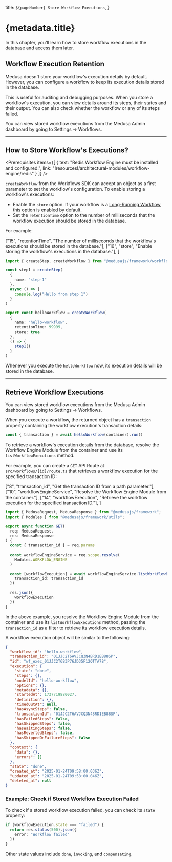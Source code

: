 
  title: `${pageNumber} Store Workflow Executions`,
}

# {metadata.title}

In this chapter, you'll learn how to store workflow executions in the database and access them later.

## Workflow Execution Retention

Medusa doesn't store your workflow's execution details by default. However, you can configure a workflow to keep its execution details stored in the database.

This is useful for auditing and debugging purposes. When you store a workflow's execution, you can view details around its steps, their states and their output. You can also check whether the workflow or any of its steps failed.

<Note title="Tip">

You can view stored workflow executions from the Medusa Admin dashboard by going to Settings -> Workflows.

</Note>

---

## How to Store Workflow's Executions?

<Prerequisites
  items={[
    {
      text: "Redis Workflow Engine must be installed and configured.",
      link: "!resources!/architectural-modules/workflow-engine/redis"
    }
  ]}
/>

`createWorkflow` from the Workflows SDK can accept an object as a first parameter to set the workflow's configuration. To enable storing a workflow's executions:

- Enable the `store` option. If your workflow is a [Long-Running Workflow](../long-running-workflow/page.mdx), this option is enabled by default.
- Set the `retentionTime` option to the number of milliseconds that the workflow execution should be stored in the database.

For example:

  ["15", "retentionTime", "The number of milliseconds that the workflow's executions should be stored in the database."],
  ["16", "store", "Enable storing the workflow's executions in the database."],
]

```ts highlights={highlights}
import { createStep, createWorkflow } from "@medusajs/framework/workflows-sdk"

const step1 = createStep(
  {
    name: "step-1"
  },
  async () => {
    console.log("Hello from step 1")
  }
)

export const helloWorkflow = createWorkflow(
  {
    name: "hello-workflow",
    retentionTime: 99999,
    store: true
  },
  () => {
    step1()
  }
)
```

Whenever you execute the `helloWorkflow` now, its execution details will be stored in the database.

---

## Retrieve Workflow Executions

<Note title="Tip">

You can view stored workflow executions from the Medusa Admin dashboard by going to Settings -> Workflows.

</Note>

When you execute a workflow, the returned object has a `transaction` property containing the workflow execution's transaction details:

```ts
const { transaction } = await helloWorkflow(container).run()
```

To retrieve a workflow's execution details from the database, resolve the Workflow Engine Module from the container and use its `listWorkflowExecutions` method.

For example, you can create a `GET` API Route at `src/workflows/[id]/route.ts` that retrieves a workflow execution for the specified transaction ID:

  ["8", "transaction_id", "Get the transaction ID from a path parameter."],
  ["10", "workflowEngineService", "Resolve the Workflow Engine Module from the container."],
  ["14", "workflowExecution", "Retrieve the workflow execution for the specified transaction ID."],
]

```ts title="src/workflows/[id]/route.ts" highlights={retrieveHighlights}
import { MedusaRequest, MedusaResponse } from "@medusajs/framework";
import { Modules } from "@medusajs/framework/utils";

export async function GET(
  req: MedusaRequest,
  res: MedusaResponse
) {
  const { transaction_id } = req.params
  
  const workflowEngineService = req.scope.resolve(
    Modules.WORKFLOW_ENGINE
  )

  const [workflowExecution] = await workflowEngineService.listWorkflowExecutions({
    transaction_id: transaction_id
  })

  res.json({
    workflowExecution
  })
}
```

In the above example, you resolve the Workflow Engine Module from the container and use its `listWorkflowExecutions` method, passing the `transaction_id` as a filter to retrieve its workflow execution details.

A workflow execution object will be similar to the following:

```json
{
  "workflow_id": "hello-workflow",
  "transaction_id": "01JJC2T6AVJCQ3N4BRD1EB88SP",
  "id": "wf_exec_01JJC2T6B3P76JD35F12QTTA78",
  "execution": {
    "state": "done",
    "steps": {},
    "modelId": "hello-workflow",
    "options": {},
    "metadata": {},
    "startedAt": 1737719880027,
    "definition": {},
    "timedOutAt": null,
    "hasAsyncSteps": false,
    "transactionId": "01JJC2T6AVJCQ3N4BRD1EB88SP",
    "hasFailedSteps": false,
    "hasSkippedSteps": false,
    "hasWaitingSteps": false,
    "hasRevertedSteps": false,
    "hasSkippedOnFailureSteps": false
  },
  "context": {
    "data": {},
    "errors": []
  },
  "state": "done",
  "created_at": "2025-01-24T09:58:00.036Z",
  "updated_at": "2025-01-24T09:58:00.046Z",
  "deleted_at": null
}
```

### Example: Check if Stored Workflow Execution Failed

To check if a stored workflow execution failed, you can check its `state` property:

```ts
if (workflowExecution.state === "failed") {
  return res.status(500).json({
    error: "Workflow failed"
  })
}
```

Other state values include `done`, `invoking`, and `compensating`.